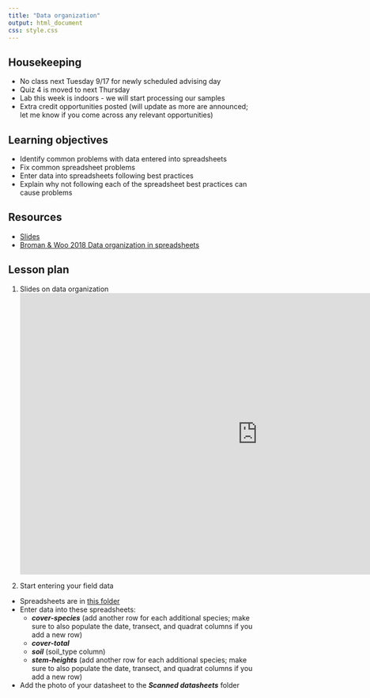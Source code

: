 ```yaml
---
title: "Data organization"
output: html_document
css: style.css
---
```

## Housekeeping

* No class next Tuesday 9/17 for newly scheduled advising day 
* Quiz 4 is moved to next Thursday 
* Lab this week is indoors - we will start processing our samples
* Extra credit opportunities posted (will update as more are announced; let me know if you come across any relevant opportunities)

## Learning objectives

* Identify common problems with data entered into spreadsheets
* Fix common spreadsheet problems
* Enter data into spreadsheets following best practices
* Explain why not following each of the spreadsheet best practices can cause problems

## Resources

* [Slides](https://docs.google.com/presentation/d/1ZN_ijD-HA0sWme2a1BvdeH27_FyqzHToK-fItbCxli8/edit#slide=id.g115c9b38363_0_229)
* [Broman & Woo 2018 Data organization in spreadsheets](https://www.tandfonline.com/doi/full/10.1080/00031305.2017.1375989)

## Lesson plan

1. Slides on data organization
<iframe src="https://docs.google.com/presentation/d/1ZN_ijD-HA0sWme2a1BvdeH27_FyqzHToK-fItbCxli8/embed?start=false&loop=false&delayms=3000" frameborder="0" width="960" height="569" allowfullscreen="true" mozallowfullscreen="true" webkitallowfullscreen="true" data-external="1"></iframe>

2. Start entering your field data
  * Spreadsheets are in [this folder](https://drive.google.com/drive/folders/1V54Fckddxa9uEvRUFYMo4Ux1ReRa8och?usp=sharing)
  * Enter data into these spreadsheets: 
    * ***cover-species*** (add another row for each additional species; make sure to also populate the date, transect, and quadrat columns if you add a new row)
    * ***cover-total***
    * ***soil*** (soil_type column)
    * ***stem-heights*** (add another row for each additional species; make sure to also populate the date, transect, and quadrat columns if you add a new row)
  * Add the photo of your datasheet to the ***Scanned datasheets*** folder

